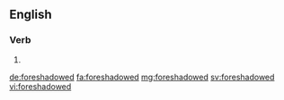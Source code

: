 ==English==

===Verb===
{{head|en|verb form}}

# {{en-past of|foreshadow}}

[[de:foreshadowed]]
[[fa:foreshadowed]]
[[mg:foreshadowed]]
[[sv:foreshadowed]]
[[vi:foreshadowed]]